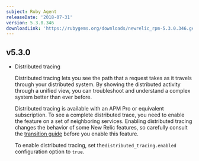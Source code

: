 ```yaml
---
subject: Ruby Agent
releaseDate: '2018-07-31'
version: 5.3.0.346
downloadLink: 'https://rubygems.org/downloads/newrelic_rpm-5.3.0.346.gem'
---
```


## v5.3.0

* Distributed tracing

  Distributed tracing lets you see the path that a request takes as it travels through your distributed system. By showing the distributed activity through a unified view, you can troubleshoot and understand a complex system better than ever before.

  Distributed tracing is available with an APM Pro or equivalent subscription. To see a complete distributed trace, you need to enable the feature on a set of neighboring services. Enabling distributed tracing changes the behavior of some New Relic features, so carefully consult the [transition guide](https://docs.newrelic.com/docs/transition-guide-distributed-tracing) before you enable this feature.

  To enable distributed tracing, set the`distributed_tracing.enabled` configuration option to `true`.
